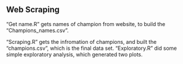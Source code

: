 ## Web Scraping
"Get name.R" gets names of champion from website, to build the "Champions_names.csv". 

"Scraping.R" gets the infromation of champions, and built the "champions.csv", which is the final data set.
"Exploratory.R" did some simple exploratory analysis, which generated two plots.
